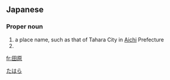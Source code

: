 ==Japanese==
{{ja-kanjitab|た|はら|yomi=k}}

===Proper noun===
{{ja-pos|たはら|proper}}

# a place name, such as that of Tahara City in [[Aichi]] Prefecture
# {{surname|lang=ja|sort=たはら}}

[[Category:ja:Cities|たはら]]

[[fr:田原]]